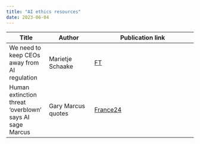 ```yaml
---
title: "AI ethics resources"
date: 2023-06-04
---
```


| Title | Author | Publication link |
|-------|--------|------------------|
| We need to keep CEOs away from AI regulation | Marietje Schaake | [FT](https://www.ft.com/content/5f8b74f7-68b1-4a6c-88bf-d0dd03579149) |
| Human extinction threat 'overblown' says AI sage Marcus | Gary Marcus quotes | [France24](https://www.france24.com/en/live-news/20230604-human-extinction-threat-overblown-says-ai-sage-marcus) |